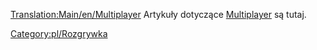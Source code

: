 [[Translation:Main/en/Multiplayer]]
Artykuły dotyczące [[Main/pl/Gra wieloosobowa|Multiplayer]] są tutaj.

<!--[[Category:en/Playing]]-->[[Category:pl/Rozgrywka]]